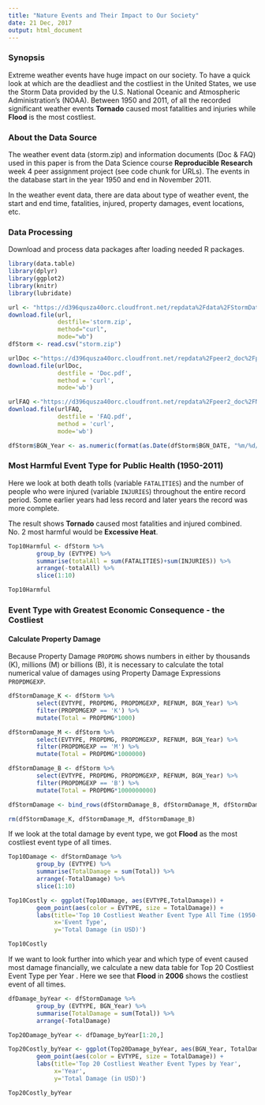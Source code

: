 ```yaml
---
title: "Nature Events and Their Impact to Our Society"
date: 21 Dec, 2017
output: html_document
---
```


### Synopsis

Extreme weather events have huge impact on our society. To have a quick look at which are the deadliest and the costliest in the United States, we use the Storm Data provided by the U.S. National Oceanic and Atmospheric Administration's (NOAA). Between 1950 and 2011, of all the recorded significant weather events **Tornado** caused most fatalities and injuries while **Flood** is the most costliest.

### About the Data Source

The weather event data (storm.zip) and information documents (Doc & FAQ) used in this paper is from the Data Science course **Reproducible Research** week 4 peer assignment project (see code chunk for URLs). The events in the database start in the year 1950 and end in November 2011. 

In the weather event data, there are data about type of weather event, the start and end time, fatalities, injured, property damages, event locations, etc.

### Data Processing

Download and process data packages after loading needed R packages.

```r

library(data.table)
library(dplyr)
library(ggplot2)
library(knitr)
library(lubridate)

url <- "https://d396qusza40orc.cloudfront.net/repdata%2Fdata%2FStormData.csv.bz2"
download.file(url,
              destfile='storm.zip',
              method="curl",
              mode="wb") 
dfStorm <- read.csv("storm.zip")

urlDoc <-"https://d396qusza40orc.cloudfront.net/repdata%2Fpeer2_doc%2Fpd01016005curr.pdf"
download.file(urlDoc,
              destfile = 'Doc.pdf',
              method = 'curl',
              mode='wb') 

urlFAQ <-"https://d396qusza40orc.cloudfront.net/repdata%2Fpeer2_doc%2FNCDC%20Storm%20Events-FAQ%20Page.pdf"
download.file(urlFAQ,
              destfile = 'FAQ.pdf',
              method = 'curl',
              mode='wb') 

dfStorm$BGN_Year <- as.numeric(format(as.Date(dfStorm$BGN_DATE, "%m/%d/%Y"),"%Y"))

```

### Most Harmful Event Type for Public Health (1950-2011)

Here we look at both death tolls (variable `FATALITIES`) and the number of people who were injured (variable `INJURIES`) throughout the entire record period. Some earlier years had less record and later years the record was more complete.

The result shows **Tornado** caused most fatalities and injured combined. No. 2 most harmful would be **Excessive Heat**.

```r
Top10Harmful <- dfStorm %>% 
        group_by (EVTYPE) %>% 
        summarise(totalAll = sum(FATALITIES)+sum(INJURIES)) %>%
        arrange(-totalAll) %>%
        slice(1:10)

Top10Harmful
```

### Event Type with Greatest Economic Consequence - the Costliest

#### Calculate Property Damage

Because Property Damage `PROPDMG` shows numbers in either by thousands (K), millions (M) or billions (B), it is necessary to calculate the total numerical value of damages using Property Damage Expressions `PROPDMGEXP`. 

```r
dfStormDamage_K <- dfStorm %>%
        select(EVTYPE, PROPDMG, PROPDMGEXP, REFNUM, BGN_Year) %>%
        filter(PROPDMGEXP == 'K') %>%
        mutate(Total = PROPDMG*1000)

dfStormDamage_M <- dfStorm %>%
        select(EVTYPE, PROPDMG, PROPDMGEXP, REFNUM, BGN_Year) %>%
        filter(PROPDMGEXP == 'M') %>%
        mutate(Total = PROPDMG*1000000)

dfStormDamage_B <- dfStorm %>%
        select(EVTYPE, PROPDMG, PROPDMGEXP, REFNUM, BGN_Year) %>%
        filter(PROPDMGEXP == 'B') %>%
        mutate(Total = PROPDMG*1000000000)

dfStormDamage <- bind_rows(dfStormDamage_B, dfStormDamage_M, dfStormDamage_K)

rm(dfStormDamage_K, dfStormDamage_M, dfStormDamage_B)
```

If we look at the total damage by event type, we got **Flood** as the most costliest event type of all times.

```r
Top10Damage <- dfStormDamage %>%
        group_by (EVTYPE) %>% 
        summarise(TotalDamage = sum(Total)) %>%
        arrange(-TotalDamage) %>%
        slice(1:10)

Top10Costly <- ggplot(Top10Damage, aes(EVTYPE,TotalDamage)) +
        geom_point(aes(color = EVTYPE, size = TotalDamage)) +
        labs(title='Top 10 Costliest Weather Event Type All Time (1950-2011)',
             x='Event Type',
             y='Total Damage (in USD)')

Top10Costly
```

If we want to look further into which year and which type of event caused most damage financially, we calculate a new data table for Top 20 Costliest Event Type per Year . Here we see that **Flood** in **2006** shows the costliest event of all times.

```r
dfDamage_byYear <- dfStormDamage %>%
        group_by (EVTYPE, BGN_Year) %>% 
        summarise(TotalDamage = sum(Total)) %>%
        arrange(-TotalDamage)

Top20Damage_byYear <- dfDamage_byYear[1:20,]

Top20Costly_byYear <- ggplot(Top20Damage_byYear, aes(BGN_Year, TotalDamage)) +
        geom_point(aes(color = EVTYPE, size = TotalDamage)) +
        labs(title='Top 20 Costliest Weather Event Types by Year',
             x='Year',
             y='Total Damage (in USD)')

Top20Costly_byYear
```


